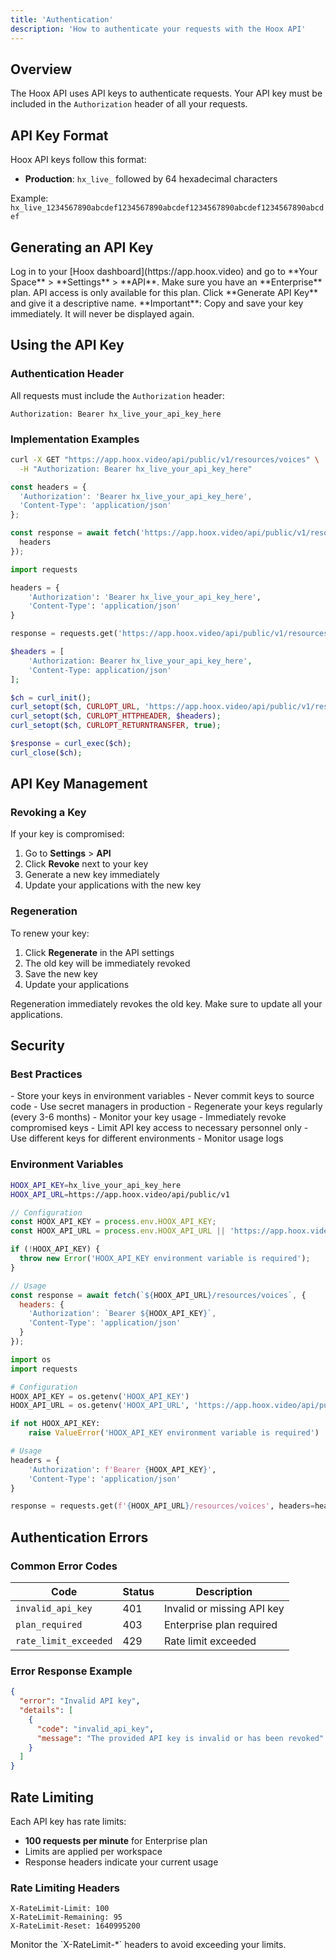 ```yaml
---
title: 'Authentication'
description: 'How to authenticate your requests with the Hoox API'
---
```


## Overview

The Hoox API uses API keys to authenticate requests. Your API key must be included in the `Authorization` header of all your requests.

## API Key Format

Hoox API keys follow this format:
- **Production**: `hx_live_` followed by 64 hexadecimal characters

Example: `hx_live_1234567890abcdef1234567890abcdef1234567890abcdef1234567890abcdef`

## Generating an API Key

<Steps>
  <Step title="Access settings">
    Log in to your [Hoox dashboard](https://app.hoox.video) and go to **Your Space** > **Settings** > **API**.
  </Step>
  <Step title="Check your plan">
    Make sure you have an **Enterprise** plan. API access is only available for this plan.
  </Step>
  <Step title="Generate the key">
    Click **Generate API Key** and give it a descriptive name.
  </Step>
  <Step title="Save the key">
    **Important**: Copy and save your key immediately. It will never be displayed again.
  </Step>
</Steps>

## Using the API Key

### Authentication Header

All requests must include the `Authorization` header:

```http
Authorization: Bearer hx_live_your_api_key_here
```

### Implementation Examples

<CodeGroup>

```bash cURL
curl -X GET "https://app.hoox.video/api/public/v1/resources/voices" \
  -H "Authorization: Bearer hx_live_your_api_key_here"
```

```javascript JavaScript
const headers = {
  'Authorization': 'Bearer hx_live_your_api_key_here',
  'Content-Type': 'application/json'
};

const response = await fetch('https://app.hoox.video/api/public/v1/resources/voices', {
  headers
});
```

```python Python
import requests

headers = {
    'Authorization': 'Bearer hx_live_your_api_key_here',
    'Content-Type': 'application/json'
}

response = requests.get('https://app.hoox.video/api/public/v1/resources/voices', headers=headers)
```

```php PHP
$headers = [
    'Authorization: Bearer hx_live_your_api_key_here',
    'Content-Type: application/json'
];

$ch = curl_init();
curl_setopt($ch, CURLOPT_URL, 'https://app.hoox.video/api/public/v1/resources/voices');
curl_setopt($ch, CURLOPT_HTTPHEADER, $headers);
curl_setopt($ch, CURLOPT_RETURNTRANSFER, true);

$response = curl_exec($ch);
curl_close($ch);
```

</CodeGroup>

## API Key Management

### Revoking a Key

If your key is compromised:

1. Go to **Settings** > **API**
2. Click **Revoke** next to your key
3. Generate a new key immediately
4. Update your applications with the new key

### Regeneration

To renew your key:

1. Click **Regenerate** in the API settings
2. The old key will be immediately revoked
3. Save the new key
4. Update your applications

<Warning>
  Regeneration immediately revokes the old key. Make sure to update all your applications.
</Warning>

## Security

### Best Practices

<AccordionGroup>
  <Accordion title="Secure Storage">
    - Store your keys in environment variables
    - Never commit keys to source code
    - Use secret managers in production
  </Accordion>

  <Accordion title="Key Rotation">
    - Regenerate your keys regularly (every 3-6 months)
    - Monitor your key usage
    - Immediately revoke compromised keys
  </Accordion>

  <Accordion title="Access Restriction">
    - Limit API key access to necessary personnel only
    - Use different keys for different environments
    - Monitor usage logs
  </Accordion>
</AccordionGroup>

### Environment Variables

<CodeGroup>

```bash .env
HOOX_API_KEY=hx_live_your_api_key_here
HOOX_API_URL=https://app.hoox.video/api/public/v1
```

```javascript Node.js
// Configuration
const HOOX_API_KEY = process.env.HOOX_API_KEY;
const HOOX_API_URL = process.env.HOOX_API_URL || 'https://app.hoox.video/api/public/v1';

if (!HOOX_API_KEY) {
  throw new Error('HOOX_API_KEY environment variable is required');
}

// Usage
const response = await fetch(`${HOOX_API_URL}/resources/voices`, {
  headers: {
    'Authorization': `Bearer ${HOOX_API_KEY}`,
    'Content-Type': 'application/json'
  }
});
```

```python Python
import os
import requests

# Configuration
HOOX_API_KEY = os.getenv('HOOX_API_KEY')
HOOX_API_URL = os.getenv('HOOX_API_URL', 'https://app.hoox.video/api/public/v1')

if not HOOX_API_KEY:
    raise ValueError('HOOX_API_KEY environment variable is required')

# Usage
headers = {
    'Authorization': f'Bearer {HOOX_API_KEY}',
    'Content-Type': 'application/json'
}

response = requests.get(f'{HOOX_API_URL}/resources/voices', headers=headers)
```

</CodeGroup>

## Authentication Errors

### Common Error Codes

| Code | Status | Description |
|------|--------|-------------|
| `invalid_api_key` | 401 | Invalid or missing API key |
| `plan_required` | 403 | Enterprise plan required |
| `rate_limit_exceeded` | 429 | Rate limit exceeded |

### Error Response Example

```json
{
  "error": "Invalid API key",
  "details": [
    {
      "code": "invalid_api_key",
      "message": "The provided API key is invalid or has been revoked"
    }
  ]
}
```

## Rate Limiting

Each API key has rate limits:

- **100 requests per minute** for Enterprise plan
- Limits are applied per workspace
- Response headers indicate your current usage

### Rate Limiting Headers

```http
X-RateLimit-Limit: 100
X-RateLimit-Remaining: 95
X-RateLimit-Reset: 1640995200
```

<Tip>
  Monitor the `X-RateLimit-*` headers to avoid exceeding your limits.
</Tip>